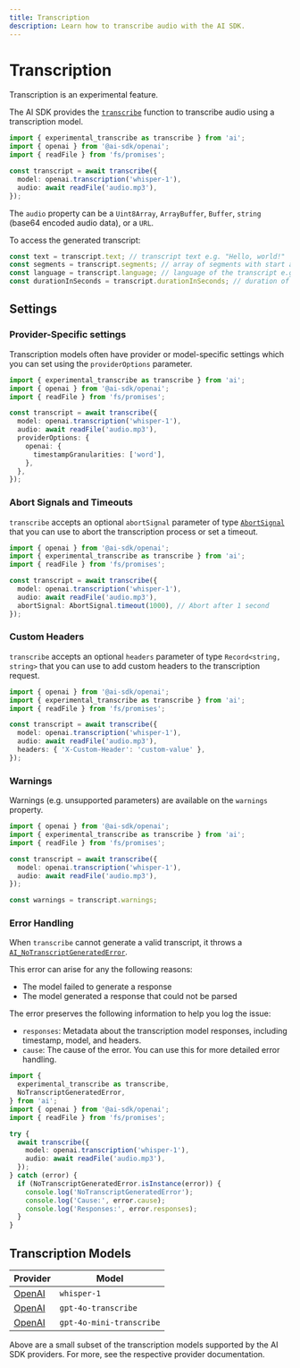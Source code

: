 ```yaml
---
title: Transcription
description: Learn how to transcribe audio with the AI SDK.
---
```


# Transcription

<Note type="warning">Transcription is an experimental feature.</Note>

The AI SDK provides the [`transcribe`](/docs/reference/ai-sdk-core/transcribe)
function to transcribe audio using a transcription model.

```ts
import { experimental_transcribe as transcribe } from 'ai';
import { openai } from '@ai-sdk/openai';
import { readFile } from 'fs/promises';

const transcript = await transcribe({
  model: openai.transcription('whisper-1'),
  audio: await readFile('audio.mp3'),
});
```

The `audio` property can be a `Uint8Array`, `ArrayBuffer`, `Buffer`, `string` (base64 encoded audio data), or a `URL`.

To access the generated transcript:

```ts
const text = transcript.text; // transcript text e.g. "Hello, world!"
const segments = transcript.segments; // array of segments with start and end times, if available
const language = transcript.language; // language of the transcript e.g. "en", if available
const durationInSeconds = transcript.durationInSeconds; // duration of the transcript in seconds, if available
```

## Settings

### Provider-Specific settings

Transcription models often have provider or model-specific settings which you can set using the `providerOptions` parameter.

```ts highlight="8-12"
import { experimental_transcribe as transcribe } from 'ai';
import { openai } from '@ai-sdk/openai';
import { readFile } from 'fs/promises';

const transcript = await transcribe({
  model: openai.transcription('whisper-1'),
  audio: await readFile('audio.mp3'),
  providerOptions: {
    openai: {
      timestampGranularities: ['word'],
    },
  },
});
```

### Abort Signals and Timeouts

`transcribe` accepts an optional `abortSignal` parameter of
type [`AbortSignal`](https://developer.mozilla.org/en-US/docs/Web/API/AbortSignal)
that you can use to abort the transcription process or set a timeout.

```ts highlight="8"
import { openai } from '@ai-sdk/openai';
import { experimental_transcribe as transcribe } from 'ai';
import { readFile } from 'fs/promises';

const transcript = await transcribe({
  model: openai.transcription('whisper-1'),
  audio: await readFile('audio.mp3'),
  abortSignal: AbortSignal.timeout(1000), // Abort after 1 second
});
```

### Custom Headers

`transcribe` accepts an optional `headers` parameter of type `Record<string, string>`
that you can use to add custom headers to the transcription request.

```ts highlight="8"
import { openai } from '@ai-sdk/openai';
import { experimental_transcribe as transcribe } from 'ai';
import { readFile } from 'fs/promises';

const transcript = await transcribe({
  model: openai.transcription('whisper-1'),
  audio: await readFile('audio.mp3'),
  headers: { 'X-Custom-Header': 'custom-value' },
});
```

### Warnings

Warnings (e.g. unsupported parameters) are available on the `warnings` property.

```ts
import { openai } from '@ai-sdk/openai';
import { experimental_transcribe as transcribe } from 'ai';
import { readFile } from 'fs/promises';

const transcript = await transcribe({
  model: openai.transcription('whisper-1'),
  audio: await readFile('audio.mp3'),
});

const warnings = transcript.warnings;
```

### Error Handling

When `transcribe` cannot generate a valid transcript, it throws a [`AI_NoTranscriptGeneratedError`](/docs/reference/ai-sdk-errors/ai-no-transcript-generated-error).

This error can arise for any the following reasons:

- The model failed to generate a response
- The model generated a response that could not be parsed

The error preserves the following information to help you log the issue:

- `responses`: Metadata about the transcription model responses, including timestamp, model, and headers.
- `cause`: The cause of the error. You can use this for more detailed error handling.

```ts
import {
  experimental_transcribe as transcribe,
  NoTranscriptGeneratedError,
} from 'ai';
import { openai } from '@ai-sdk/openai';
import { readFile } from 'fs/promises';

try {
  await transcribe({
    model: openai.transcription('whisper-1'),
    audio: await readFile('audio.mp3'),
  });
} catch (error) {
  if (NoTranscriptGeneratedError.isInstance(error)) {
    console.log('NoTranscriptGeneratedError');
    console.log('Cause:', error.cause);
    console.log('Responses:', error.responses);
  }
}
```

## Transcription Models

| Provider                                                          | Model                    |
| ----------------------------------------------------------------- | ------------------------ |
| [OpenAI](/providers/ai-sdk-providers/openai#transcription-models) | `whisper-1`              |
| [OpenAI](/providers/ai-sdk-providers/openai#transcription-models) | `gpt-4o-transcribe`      |
| [OpenAI](/providers/ai-sdk-providers/openai#transcription-models) | `gpt-4o-mini-transcribe` |

Above are a small subset of the transcription models supported by the AI SDK providers. For more, see the respective provider documentation.
